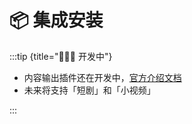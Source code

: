# 📦 集成安装

:::tip {title="🧑🏻‍💻 开发中"}

- 内容输出插件还在开发中，[官方介绍文档](https://www.csjplatform.com/supportcenter/5824)
- 未来将支持「短剧」和「小视频」

:::